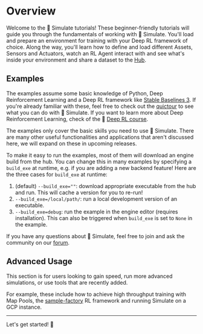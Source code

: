 <!--Copyright 2022 The HuggingFace Team. All rights reserved.

Licensed under the Apache License, Version 2.0 (the "License"); you may not use this file except in compliance with
the License. You may obtain a copy of the License at

http://www.apache.org/licenses/LICENSE-2.0

Unless required by applicable law or agreed to in writing, software distributed under the License is distributed on
an "AS IS" BASIS, WITHOUT WARRANTIES OR CONDITIONS OF ANY KIND, either express or implied. See the License for the
specific language governing permissions and limitations under the License.
-->


# Overview

Welcome to the 🤗 Simulate tutorials! These beginner-friendly tutorials will guide you through the fundamentals of working with 🤗 Simulate. You'll load and prepare an environment for training with your Deep RL framework of choice. Along the way, you'll learn how to define and load different Assets, Sensors and Actuators, watch an RL Agent interact with and see what's inside your environment and share a dataset to the [Hub](https://huggingface.co/Spaces).

## Examples
The examples assume some basic knowledge of Python, Deep Reinforcement Learning and a Deep RL framework like [Stable Baselines 3](https://stable-baselines3.readthedocs.io/en/master/).
If you're already familiar with these, feel free to check out the [quictour](./quicktour) to see what you can do with 🤗 Simulate. If you want to learn more about Deep Reinforcement Learning, check of the 🤗 [Deep RL course](https://github.com/huggingface/deep-rl-class#the-hugging-face-deep-reinforcement-learning-class-).

<Tip>
The examples only cover the basic skills you need to use 🤗 Simulate. There are many other useful functionalities and applications that aren't discussed here, we will expand on these in upcoming releases.
</Tip>

To make it easy to run the examples, most of them will download an engine build from the hub.
You can change this in many examples by specifying a `build_exe` at runtime, e.g. if you are adding a new backend feature!
Here are the three cases for `build_exe` at runtime:
1. (default) `--build_exe=""`: download appropriate executable from the hub and run. This will cache a version for you to re-run!
2. `--build_exe=/local/path/`: run a local development version of an executable.
3. `--build_exe=debug`: run the example in the engine editor (requires installation). This can also be triggered when `build_exe` is set to `None` in the example.

If you have any questions about 🤗 Simulate, feel free to join and ask the community on our [forum](https://discuss.huggingface.co/c/simulate/10).

## Advanced Usage

This section is for users looking to gain speed, run more advanced simulations, or use tools that are recently added.

For example, these include how to achieve high throughput training with Map Pools, the [sample-factory](https://alex-petrenko.github.io/sample-factory/) RL framework and running Simulate on a GCP instance.

----

Let's get started! 🏁
